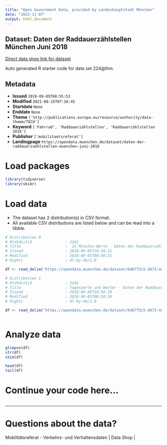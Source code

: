 ```yaml
---
title: "Open Government Data, provided by Landeshauptstadt München"
date: "2023-11-07"
output: html_document
---
```


## Dataset: Daten der Raddauerzählstellen München Juni 2018

[Direct data shop link for dataset](https://opendata.muenchen.de/dataset/daten-der-raddauerzaehlstellen-muenchen-juni-2018)

Auto generated R starter code for data set 224@lhm.

## Metadata

- **Issued** `2018-09-05T08:55:53`
- **Modified** `2021-09-15T07:16:45`
- **Startdate** `None`
- **Enddate** `None`
- **Theme** `['http://publications.europa.eu/resource/authority/data-theme/TECH']`
- **Keyword** `['Fahrrad', 'Raddauerzählstellen', 'Raddauerzählstellen 2018']`
- **Publisher** `['mobilitaetsreferat']`
- **Landingpage** `https://opendata.muenchen.de/dataset/daten-der-raddauerzaehlstellen-muenchen-juni-2018`


# Load packages

```r

library(tidyverse)
library(skimr)

```

# Load data

-   The dataset has 2 distribution(s) in CSV format.
-   All available CSV distributions are listed below and can be read into a tibble.

```r

# Distribution 0
# Ktzhdistid               : 2241
# Title                    :  15 Minuten-Werte - Daten der Raddauerzählstellen München Juni 2018 
# Issued                   : 2018-09-05T10:56:21
# Modified                 : 2018-09-05T08:56:21
# Rights                   : dl-by-de/2.0

df <- read_delim('https://opendata.muenchen.de/dataset/6467f3c5-d473-4a52-99ee-188dea48ed2d/resource/9d4d7922-f232-4a46-bb26-e23dec7520a1/download/rad20180615min.csv')

# Distribution 1
# Ktzhdistid               : 2242
# Title                    : Tageswerte und Wetter - Daten der Raddauerzählstellen München Juni 2018
# Issued                   : 2018-09-05T10:58:39
# Modified                 : 2018-09-05T08:58:39
# Rights                   : dl-by-de/2.0

df <- read_delim('https://opendata.muenchen.de/dataset/6467f3c5-d473-4a52-99ee-188dea48ed2d/resource/6a2b9e10-b937-48bf-b09a-631a51f8cdd4/download/rad201806tage.csv')



```

# Analyze data

```r

glimpse(df)
str(df)
skim(df)

head(df)
tail(df)

```

# Continue your code here...

```r

```

------------------------------------------------------------------------

# Questions about the data?

Mobilitätsreferat - Verkehrs- und Verhaltensdaten | Data Shop | 
